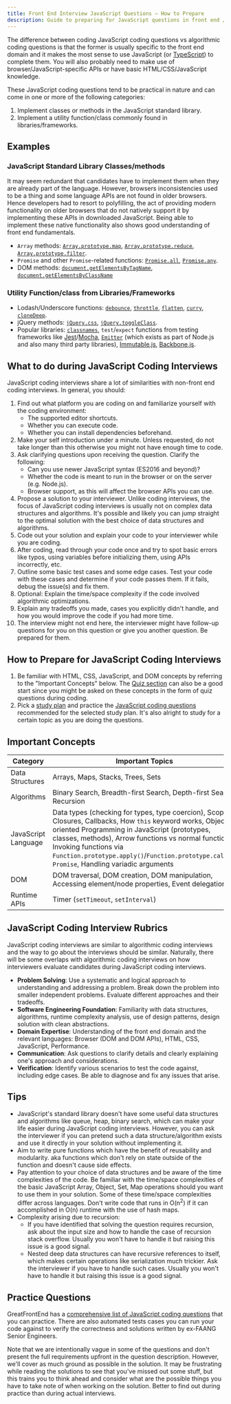 ```yaml
---
title: Front End Interview JavaScript Questions — How to Prepare
description: Guide to preparing for JavaScript questions in front end / web developer interviews — Concepts to know, interview rubrics, and 70+ important practice questions.
---
```


The difference between coding JavaScript coding questions vs algorithmic coding questions is that the former is usually specific to the front end domain and it makes the most sense to use JavaScript (or [TypeScript](https://www.typescriptlang.org/)) to complete them. You will also probably need to make use of browser/JavaScript-specific APIs or have basic HTML/CSS/JavaScript knowledge.

These JavaScript coding questions tend to be practical in nature and can come in one or more of the following categories:

1. Implement classes or methods in the JavaScript standard library.
1. Implement a utility function/class commonly found in libraries/frameworks.

## Examples

### JavaScript Standard Library Classes/methods

It may seem redundant that candidates have to implement them when they are already part of the language. However, browsers inconsistencies used to be a thing and some language APIs are not found in older browsers. Hence developers had to resort to polyfilling, the act of providing modern functionality on older browsers that do not natively support it by implementing these APIs in downloaded JavaScript. Being able to implement these native functionality also shows good understanding of front end fundamentals.

- `Array` methods: [`Array.prototype.map`](/questions/javascript/array-map), [`Array.prototype.reduce`](/questions/javascript/array-reduce), [`Array.prototype.filter`](/questions/javascript/array-filter).
- `Promise` and other `Promise`-related functions: [`Promise.all`](/questions/javascript/promise-all), [`Promise.any`](/questions/javascript/promise-any).
- DOM methods: [`document.getElementsByTagName`](/questions/javascript/get-elements-by-tag-name), [`document.getElementsByClassName`](/questions/javascript/get-elements-by-class-name)

### Utility Function/class from Libraries/Frameworks

- Lodash/Underscore functions: [`debounce`](/questions/javascript/debounce), [`throttle`](/questions/javascript/throttle), [`flatten`](/questions/javascript/flatten), [`curry`](/questions/javascript/curry), [`cloneDeep`](/questions/javascript/deep-clone).
- jQuery methods: [`jQuery.css`](/questions/javascript/jquery-css), [`jQuery.toggleClass`](/questions/javascript/jquery-class-manipulation).
- Popular libraries: [`classnames`](/questions/javascript/classnames), `test`/`expect` functions from testing frameworks like [Jest](https://jestjs.io/)/[Mocha](https://mochajs.org/), [`Emitter`](/questions/javascript/event-emitter) (which exists as part of Node.js and also many third party libraries), [Immutable.js](https://immutable-js.com/), [Backbone.js](https://backbonejs.org/).

## What to do during JavaScript Coding Interviews

JavaScript coding interviews share a lot of similarities with non-front end coding interviews. In general, you should:

1. Find out what platform you are coding on and familiarize yourself with the coding environment:
   - The supported editor shortcuts.
   - Whether you can execute code.
   - Whether you can install dependencies beforehand.
1. Make your self introduction under a minute. Unless requested, do not take longer than this otherwise you might not have enough time to code.
1. Ask clarifying questions upon receiving the question. Clarify the following:
   - Can you use newer JavaScript syntax (ES2016 and beyond)?
   - Whether the code is meant to run in the browser or on the server (e.g. Node.js).
   - Browser support, as this will affect the browser APIs you can use.
1. Propose a solution to your interviewer. Unlike coding interviews, the focus of JavaScript coding interviews is usually not on complex data structures and algorithms. It's possible and likely you can jump straight to the optimal solution with the best choice of data structures and algorithms.
1. Code out your solution and explain your code to your interviewer while you are coding.
1. After coding, read through your code once and try to spot basic errors like typos, using variables before initializing them, using APIs incorrectly, etc.
1. Outline some basic test cases and some edge cases. Test your code with these cases and determine if your code passes them. If it fails, debug the issue(s) and fix them.
1. Optional: Explain the time/space complexity if the code involved algorithmic optimizations.
1. Explain any tradeoffs you made, cases you explicitly didn't handle, and how you would improve the code if you had more time.
1. The interview might not end here, the interviewer might have follow-up questions for you on this question or give you another question. Be prepared for them.

## How to Prepare for JavaScript Coding Interviews

1. Be familiar with HTML, CSS, JavaScript, and DOM concepts by referring to the "Important Concepts" below. The [Quiz section](/front-end-interview-guidebook/quiz) can also be a good start since you might be asked on these concepts in the form of quiz questions during coding.
1. Pick a [study plan](/get-started) and practice the [JavaScript coding questions](/questions/js/coding/utilities) recommended for the selected study plan. It's also alright to study for a certain topic as you are doing the questions.

## Important Concepts

| Category | Important Topics |
| --- | --- |
| Data Structures | Arrays, Maps, Stacks, Trees, Sets |
| Algorithms | Binary Search, Breadth-first Search, Depth-first Search, Recursion |
| JavaScript Language | Data types (checking for types, type coercion), Scope, Closures, Callbacks, How `this` keyword works, Object-oriented Programming in JavaScript (prototypes, classes, methods), Arrow functions vs normal functions, Invoking functions via `Function.prototype.apply()`/`Function.prototype.call()`, `Promise`, Handling variadic arguments |
| DOM | DOM traversal, DOM creation, DOM manipulation, Accessing element/node properties, Event delegation |
| Runtime APIs | Timer (`setTimeout`, `setInterval`) |

## JavaScript Coding Interview Rubrics

JavaScript coding interviews are similar to algorithmic coding interviews and the way to go about the interviews should be similar. Naturally, there will be some overlaps with algorithmic coding interviews on how interviewers evaluate candidates during JavaScript coding interviews.

- **Problem Solving**: Use a systematic and logical approach to understanding and addressing a problem. Break down the problem into smaller independent problems. Evaluate different approaches and their tradeoffs.
- **Software Engineering Foundation**: Familiarity with data structures, algorithms, runtime complexity analysis, use of design patterns, design solution with clean abstractions.
- **Domain Expertise**: Understanding of the front end domain and the relevant languages: Browser (DOM and DOM APIs), HTML, CSS, JavaScript, Performance.
- **Communication**: Ask questions to clarify details and clearly explaining one's approach and considerations.
- **Verification**: Identify various scenarios to test the code against, including edge cases. Be able to diagnose and fix any issues that arise.

## Tips

- JavaScript's standard library doesn't have some useful data structures and algorithms like queue, heap, binary search, which can make your life easier during JavaScript coding interviews. However, you can ask the interviewer if you can pretend such a data structure/algorithm exists and use it directly in your solution without implementing it.
- Aim to write pure functions which have the benefit of reusability and modularity. aka functions which don't rely on state outside of the function and doesn't cause side effects.
- Pay attention to your choice of data structures and be aware of the time complexities of the code. Be familiar with the time/space complexities of the basic JavaScript Array, Object, Set, Map operations should you want to use them in your solution. Some of these time/space complexities differ across languages. Don't write code that runs in O(n<sup>2</sup>) if it can accomplished in O(n) runtime with the use of hash maps.
- Complexity arising due to recursion:
  - If you have identified that solving the question requires recursion, ask about the input size and how to handle the case of recursion stack overflow. Usually you won't have to handle it but raising this issue is a good signal.
  - Nested deep data structures can have recursive references to itself, which makes certain operations like serialization much trickier. Ask the interviewer if you have to handle such cases. Usually you won't have to handle it but raising this issue is a good signal.

## Practice Questions

GreatFrontEnd has a [comprehensive list of JavaScript coding questions](/questions/js/coding/utilities) that you can practice. There are also automated tests cases you can run your code against to verify the correctness and solutions written by ex-FAANG Senior Engineers.

Note that we are intentionally vague in some of the questions and don't present the full requirements upfront in the question description. However, we'll cover as much ground as possible in the solution. It may be frustrating while reading the solutions to see that you've missed out some stuff, but this trains you to think ahead and consider what are the possible things you have to take note of when working on the solution. Better to find out during practice than during actual interviews.
